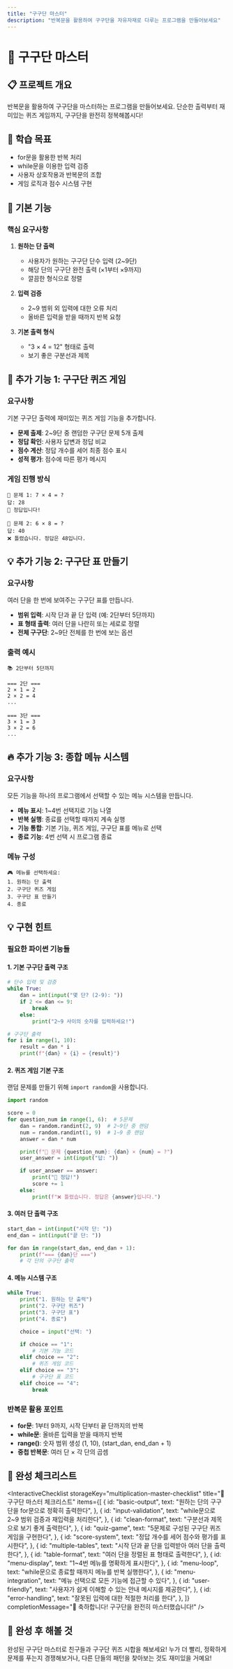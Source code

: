 ```yaml
---
title: "구구단 마스터"
description: "반복문을 활용하여 구구단을 자유자재로 다루는 프로그램을 만들어보세요"
---
```



# 🔢 구구단 마스터

## 📋 프로젝트 개요

반복문을 활용하여 구구단을 마스터하는 프로그램을 만들어보세요. 단순한 출력부터 재미있는 퀴즈 게임까지, 구구단을 완전히 정복해봅시다!

## 🎯 학습 목표

- for문을 활용한 반복 처리
- while문을 이용한 입력 검증
- 사용자 상호작용과 반복문의 조합
- 게임 로직과 점수 시스템 구현

## 🚀 기본 기능

### 핵심 요구사항

1. **원하는 단 출력**

   - 사용자가 원하는 구구단 단수 입력 (2~9단)
   - 해당 단의 구구단 완전 출력 (×1부터 ×9까지)
   - 깔끔한 형식으로 정렬

2. **입력 검증**

   - 2~9 범위 외 입력에 대한 오류 처리
   - 올바른 입력을 받을 때까지 반복 요청

3. **기본 출력 형식**
   - "3 × 4 = 12" 형태로 출력
   - 보기 좋은 구분선과 제목

## 🎨 추가 기능 1: 구구단 퀴즈 게임

### 요구사항

기본 구구단 출력에 재미있는 퀴즈 게임 기능을 추가합니다.

- **문제 출제**: 2~9단 중 랜덤한 구구단 문제 5개 출제
- **정답 확인**: 사용자 답변과 정답 비교
- **점수 계산**: 정답 개수를 세어 최종 점수 표시
- **성적 평가**: 점수에 따른 평가 메시지

### 게임 진행 방식

```
📝 문제 1: 7 × 4 = ?
답: 28
🎉 정답입니다!

📝 문제 2: 6 × 8 = ?
답: 40
❌ 틀렸습니다. 정답은 48입니다.
```

## 💡 추가 기능 2: 구구단 표 만들기

### 요구사항

여러 단을 한 번에 보여주는 구구단 표를 만듭니다.

- **범위 입력**: 시작 단과 끝 단 입력 (예: 2단부터 5단까지)
- **표 형태 출력**: 여러 단을 나란히 또는 세로로 정렬
- **전체 구구단**: 2~9단 전체를 한 번에 보는 옵션

### 출력 예시

```
📚 2단부터 5단까지

=== 2단 ===
2 × 1 = 2
2 × 2 = 4
...

=== 3단 ===
3 × 1 = 3
3 × 2 = 6
...
```

## 🔥 추가 기능 3: 종합 메뉴 시스템

### 요구사항

모든 기능을 하나의 프로그램에서 선택할 수 있는 메뉴 시스템을 만듭니다.

- **메뉴 표시**: 1~4번 선택지로 기능 나열
- **반복 실행**: 종료를 선택할 때까지 계속 실행
- **기능 통합**: 기본 기능, 퀴즈 게임, 구구단 표를 메뉴로 선택
- **종료 기능**: 4번 선택 시 프로그램 종료

### 메뉴 구성

```
🎮 메뉴를 선택하세요:
1. 원하는 단 출력
2. 구구단 퀴즈 게임
3. 구구단 표 만들기
4. 종료
```

## 💡 구현 힌트

### 필요한 파이썬 기능들

#### 1. 기본 구구단 출력 구조

```python
# 단수 입력 및 검증
while True:
    dan = int(input("몇 단? (2-9): "))
    if 2 <= dan <= 9:
        break
    else:
        print("2~9 사이의 숫자를 입력하세요!")

# 구구단 출력
for i in range(1, 10):
    result = dan * i
    print(f"{dan} × {i} = {result}")
```

#### 2. 퀴즈 게임 기본 구조

랜덤 문제를 만들기 위해 `import random`을 사용합니다.

```python
import random

score = 0
for question_num in range(1, 6):  # 5문제
    dan = random.randint(2, 9)  # 2~9단 중 랜덤
    num = random.randint(1, 9)  # 1~9 중 랜덤
    answer = dan * num

    print(f"📝 문제 {question_num}: {dan} × {num} = ?")
    user_answer = int(input("답: "))

    if user_answer == answer:
        print("🎉 정답!")
        score += 1
    else:
        print(f"❌ 틀렸습니다. 정답은 {answer}입니다.")
```

#### 3. 여러 단 출력 구조

```python
start_dan = int(input("시작 단: "))
end_dan = int(input("끝 단: "))

for dan in range(start_dan, end_dan + 1):
    print(f"=== {dan}단 ===")
    # 각 단의 구구단 출력
```

#### 4. 메뉴 시스템 구조

```python
while True:
    print("1. 원하는 단 출력")
    print("2. 구구단 퀴즈")
    print("3. 구구단 표")
    print("4. 종료")

    choice = input("선택: ")

    if choice == "1":
        # 기본 기능 코드
    elif choice == "2":
        # 퀴즈 게임 코드
    elif choice == "3":
        # 구구단 표 코드
    elif choice == "4":
        break
```

### 반복문 활용 포인트

- **for문**: 1부터 9까지, 시작 단부터 끝 단까지의 반복
- **while문**: 올바른 입력을 받을 때까지 반복
- **range()**: 숫자 범위 생성 (1, 10), (start_dan, end_dan + 1)
- **중첩 반복문**: 여러 단 × 각 단의 곱셈

## 📝 완성 체크리스트

<InteractiveChecklist
  storageKey="multiplication-master-checklist"
  title="🔢 구구단 마스터 체크리스트"
  items={[
    {
      id: "basic-output",
      text: "원하는 단의 구구단을 for문으로 정확히 출력한다",
    },
    {
      id: "input-validation",
      text: "while문으로 2~9 범위 검증과 재입력을 처리한다",
    },
    {
      id: "clean-format",
      text: "구분선과 제목으로 보기 좋게 출력한다",
    },
    {
      id: "quiz-game",
      text: "5문제로 구성된 구구단 퀴즈 게임을 구현한다",
    },
    {
      id: "score-system",
      text: "정답 개수를 세어 점수와 평가를 표시한다",
    },
    {
      id: "multiple-tables",
      text: "시작 단과 끝 단을 입력받아 여러 단을 출력한다",
    },
    {
      id: "table-format",
      text: "여러 단을 정렬된 표 형태로 출력한다",
    },
    {
      id: "menu-display",
      text: "1~4번 메뉴를 명확하게 표시한다",
    },
    {
      id: "menu-loop",
      text: "while문으로 종료할 때까지 메뉴를 반복 실행한다",
    },
    {
      id: "menu-integration",
      text: "메뉴 선택으로 모든 기능에 접근할 수 있다",
    },
    {
      id: "user-friendly",
      text: "사용자가 쉽게 이해할 수 있는 안내 메시지를 제공한다",
    },
    {
      id: "error-handling",
      text: "잘못된 입력에 대한 적절한 처리를 한다",
    },
  ]}
  completionMessage="🎉 축하합니다! 구구단을 완전히 마스터했습니다!"
/>

## 🎉 완성 후 해볼 것

완성된 구구단 마스터로 친구들과 구구단 퀴즈 시합을 해보세요! 누가 더 빨리, 정확하게 문제를 푸는지 경쟁해보거나, 다른 단들의 패턴을 찾아보는 것도 재미있을 거예요!
